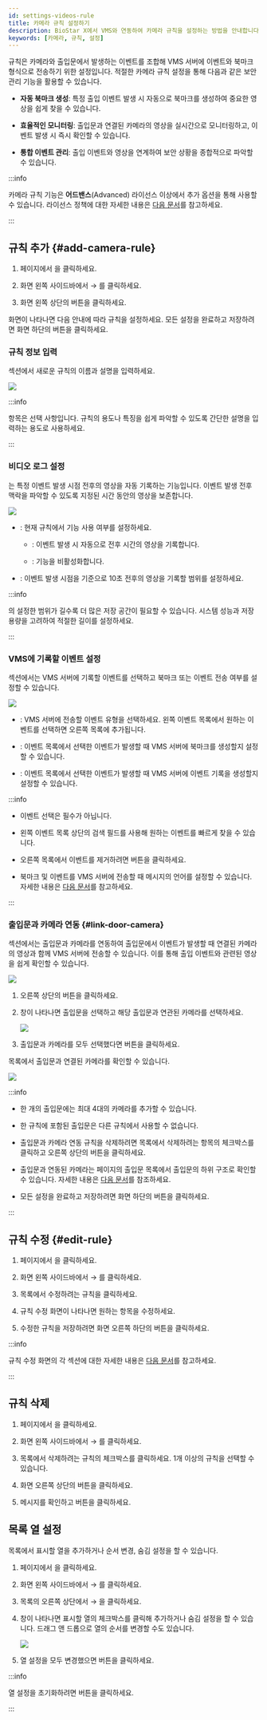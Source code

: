 ```yaml
---
id: settings-videos-rule
title: 카메라 규칙 설정하기
description: BioStar X에서 VMS와 연동하여 카메라 규칙을 설정하는 방법을 안내합니다.
keywords: [카메라, 규칙, 설정]
---
```


규칙은 카메라와 출입문에서 발생하는 이벤트를 조합해 VMS 서버에 이벤트와 북마크 형식으로 전송하기 위한 설정입니다. 적절한 카메라 규칙 설정을 통해 다음과 같은 보안 관리 기능을 활용할 수 있습니다.

* **자동 북마크 생성**: 특정 출입 이벤트 발생 시 자동으로 북마크를 생성하여 중요한 영상을 쉽게 찾을 수 있습니다.

* **효율적인 모니터링**: 출입문과 연결된 카메라의 영상을 실시간으로 모니터링하고, 이벤트 발생 시 즉시 확인할 수 있습니다.

* **통합 이벤트 관리**: 출입 이벤트와 영상을 연계하여 보안 상황을 종합적으로 파악할 수 있습니다.

:::info

카메라 규칙 기능은 **어드밴스**(Advanced) 라이선스 이상에서 추가 옵션을 통해 사용할 수 있습니다. 라이선스 정책에 대한 자세한 내용은 [다음 문서](licensing#features-add-ons)를 참고하세요.

:::


## 규칙 추가 {#add-camera-rule}

1. <Cmd sid='shell.header.launcher' /> 페이지에서 <Cmd sid='shell.header.setting' />을 클릭하세요.

1. 화면 왼쪽 사이드바에서 <Cmd sid='setting.menu.video.root' /> → <Cmd sid='setting.menu.video.video' />를 클릭하세요.

1. 화면 왼쪽 상단의 <Cmd sid='video.addRule.button' product='2' /> 버튼을 클릭하세요.

<Cmd sid='video.rule.addRule.title' product='2' /> 화면이 나타나면 다음 안내에 따라 규칙을 설정하세요. 모든 설정을 완료하고 저장하려면  화면 하단의 <Cmd sid='button.apply' product='2' /> 버튼을 클릭하세요.

### 규칙 정보 입력

<Cmd sid='video.rule.detail.information.title' product='2' /> 섹션에서 새로운 규칙의 이름과 설명을 입력하세요.

<Image src='/img/biostarx-settings-video-add-rule-info.png' />

:::info

<Cmd sid='video.rule.detail.description' product='2' /> 항목은 선택 사항입니다. 규칙의 용도나 특징을 쉽게 파악할 수 있도록 간단한 설명을 입력하는 용도로 사용하세요.

:::


### 비디오 로그 설정

<Cmd sid='video.addRule.label.videoLog' product='2' />는 특정 이벤트 발생 시점 전후의 영상을 자동 기록하는 기능입니다. 이벤트 발생 전후 맥락을 파악할 수 있도록 지정된 시간 동안의 영상을 보존합니다.

<Image src='/img/biostarx-settings-video-add-rule-video-log.png' />

* <Cmd sid='video.addRule.label.videoLog' product='2' />: 현재 규칙에서 <Cmd sid='video.addRule.label.videoLog' product='2' className='normal' /> 기능 사용 여부를 설정하세요.
  
  - <Cmd sid='video.addRule.label.enabled' product='2' />: 이벤트 발생 시 자동으로 전후 시간의 영상을 기록합니다.
  
  - <Cmd sid='video.addRule.label.disabled' product='2' />: <Cmd sid='video.addRule.label.videoLog' product='2' className='normal' /> 기능을 비활성화합니다.

* <Cmd sid='video.addRule.label.videoLogLength' product='2' />: 이벤트 발생 시점을 기준으로 10초 전후의 영상을 기록할 범위를 설정하세요. 

:::info

<Cmd sid='video.addRule.label.videoLogLength' product='2' />의 설정한 범위가 길수록 더 많은 저장 공간이 필요할 수 있습니다. 시스템 성능과 저장 용량을 고려하여 적절한 길이를 설정하세요.

:::


### VMS에 기록할 이벤트 설정

<Cmd sid='video.rule.detail.event.title' product='2' /> 섹션에서는 VMS 서버에 기록할 이벤트를 선택하고 북마크 또는 이벤트 전송 여부를 설정할 수 있습니다.

<Image src='/img/biostarx-settings-video-add-rule-event.png' />

* <Cmd sid='video.rule.detail.event.itemName' product='2' />: VMS 서버에 전송할 이벤트 유형을 선택하세요. 왼쪽 이벤트 목록에서 원하는 이벤트를 선택하면 오른쪽 목록에 추가됩니다.

* <Cmd sid='video.rule.detail.vmsBookmark.itemName' product='2' />: 이벤트 목록에서 선택한 이벤트가 발생할 때 VMS 서버에 북마크를 생성할지 설정할 수 있습니다.

* <Cmd sid='video.rule.detail.vmsEvent.itemName' product='2' />: 이벤트 목록에서 선택한 이벤트가 발생할 때 VMS 서버에 이벤트 기록을 생성할지 설정할 수 있습니다.

:::info

* 이벤트 선택은 필수가 아닙니다.

* 왼쪽 이벤트 목록 상단의 검색 필드를 사용해 원하는 이벤트를 빠르게 찾을 수 있습니다.

* 오른쪽 목록에서 이벤트를 제거하려면 <IcTrash2 /> 버튼을 클릭하세요.

* 북마크 및 이벤트를 VMS 서버에 전송할 때 메시지의 언어를 설정할 수 있습니다. 자세한 내용은 [다음 문서](settings-video-integration#vms-event-bookmark)를 참고하세요.

::: 


### 출입문과 카메라 연동 {#link-door-camera}

<Cmd sid='video.rule.detail.doorCameraLinkage.title' product='2' /> 섹션에서는 출입문과 카메라를 연동하여 출입문에서 이벤트가 발생할 때 연결된 카메라의 영상과 함께 VMS 서버에 전송할 수 있습니다. 이를 통해 출입 이벤트와 관련된 영상을 쉽게 확인할 수 있습니다.

<Image src='/img/biostarx-settings-video-add-rule-connect-door.png' />

1. 오른쪽 상단의 <Cmd sid='button.addplus' product='2' /> 버튼을 클릭하세요.

1. <Cmd sid='video.rule.detail.doorCameraLinkage.popup.title' product='2' /> 창이 나타나면 출입문을 선택하고 해당 출입문과 연관된 카메라를 선택하세요.

    <Image src='/img/biostarx-settings-video-add-rule-connect-door-add.png' />

1. 출입문과 카메라를 모두 선택했다면 <Cmd sid='button.add' product='2' /> 버튼을 클릭하세요.

목록에서 출입문과 연결된 카메라를 확인할 수 있습니다.

<Image src='/img/biostarx-settings-video-add-rule-connect-door-complete.png' />

:::info

* 한 개의 출입문에는 최대 4대의 카메라를 추가할 수 있습니다.

* 한 규칙에 포함된 출입문은 다른 규칙에서 사용할 수 없습니다.

* 출입문과 카메라 연동 규칙을 삭제하려면 목록에서 삭제하려는 항목의 체크박스를 클릭하고 오른쪽 상단의 <IcTrash2 /> <Cmd sid='button.delete' product='2' /> 버튼을 클릭하세요.

* 출입문과 연동된 카메라는 <Cmd sid='shell.header.arena' /> 페이지의 출입문 목록에서 출입문의 하위 구조로 확인할 수 있습니다. 자세한 내용은 [다음 문서](check-door-status#door-tree-structure)를 참조하세요.

* 모든 설정을 완료하고 저장하려면  화면 하단의 <Cmd sid='button.apply' product='2' /> 버튼을 클릭하세요.

:::


## 규칙 수정 {#edit-rule}

1. <Cmd sid='shell.header.launcher' /> 페이지에서 <Cmd sid='shell.header.setting' />을 클릭하세요.

1. 화면 왼쪽 사이드바에서 <Cmd sid='setting.menu.video.root' /> → <Cmd sid='setting.menu.video.video' />를 클릭하세요.

1. <Cmd sid='video.header.all.rules' product='2' /> 목록에서 수정하려는 규칙을 클릭하세요.

1. 규칙 수정 화면이 나타나면 원하는 항목을 수정하세요.

1. 수정한 규칙을 저장하려면 화면 오른쪽 하단의 <Cmd sid='button.apply' product='2' /> 버튼을 클릭하세요.

:::info

규칙 수정 화면의 각 섹션에 대한 자세한 내용은 [다음 문서](#add-camera-rule)를 참고하세요.

:::


## 규칙 삭제

1. <Cmd sid='shell.header.launcher' /> 페이지에서 <Cmd sid='shell.header.setting' />을 클릭하세요.

1. 화면 왼쪽 사이드바에서 <Cmd sid='setting.menu.video.root' /> → <Cmd sid='setting.menu.video.video' />를 클릭하세요.

1. <Cmd sid='video.header.all.rules' product='2' /> 목록에서 삭제하려는 규칙의 체크박스를 클릭하세요. 1개 이상의 규칙을 선택할 수 있습니다.

1. 화면 오른쪽 상단의 <IcTrash2 /> <Cmd sid='video.rule.delete' product='2' /> 버튼을 클릭하세요.

1. 메시지를 확인하고 <Cmd sid='button.yes' product='2' /> 버튼을 클릭하세요.


## 목록 열 설정

목록에서 표시할 열을 추가하거나 순서 변경, 숨김 설정을 할 수 있습니다.

1. <Cmd sid='shell.header.launcher' /> 페이지에서 <Cmd sid='shell.header.setting' />을 클릭하세요.

1. 화면 왼쪽 사이드바에서 <Cmd sid='setting.menu.video.root' /> → <Cmd sid='setting.menu.video.video' />를 클릭하세요.

1. <Cmd sid='video.header.all.rules' product='2' /> 목록의 오른쪽 상단에서 <IcMoreW /> → <Cmd sid='columnSetting.dialog.header' product='2' />을 클릭하세요.

1. <Cmd sid='columnSetting.dialog.header' product='2' /> 창이 나타나면 표시할 열의 체크박스를 클릭해 추가하거나 숨김 설정을 할 수 있습니다. 드래그 앤 드롭으로 열의 순서를 변경할 수도 있습니다.

    <Image src='/img/biostarx-settings-video-column-layout.png' />

1. 열 설정을 모두 변경했으면 <Cmd sid='button.ok' product='2' /> 버튼을 클릭하세요.

:::info

열 설정을 초기화하려면 <Cmd sid='common.dialog.columnSetting.reset' product='2' /> 버튼을 클릭하세요.

:::